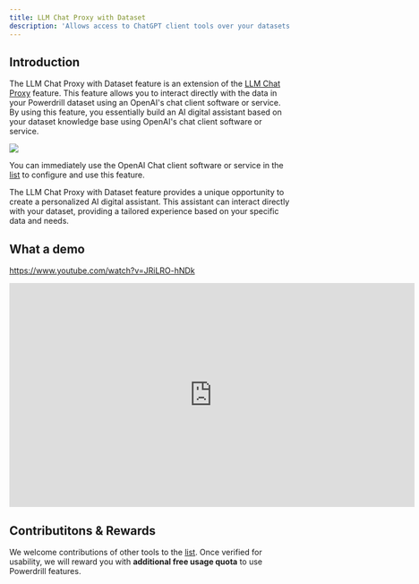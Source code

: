 ```yaml
---
title: LLM Chat Proxy with Dataset
description: 'Allows access to ChatGPT client tools over your datasets without an OpenAI account'
---
```


## Introduction

The LLM Chat Proxy with Dataset feature is an extension of the [LLM Chat Proxy](/features/proxy) feature. This feature allows you to interact directly with the data in your Powerdrill dataset using an OpenAI's chat client software or service. By using this feature, you essentially build an AI digital assistant based on your dataset knowledge base using OpenAI's chat client software or service.

<Frame>
  <img src="/images/dataset_proxy.drawio.png" style={{ borderRadius: '0.5rem' }} />
</Frame>

You can immediately use the OpenAI Chat client software or service in the [list](/features/proxy#contributions-and-rewards) to configure and use this feature.

The LLM Chat Proxy with Dataset feature provides a unique opportunity to create a personalized AI digital assistant. This assistant can interact directly with your dataset, providing a tailored experience based on your specific data and needs.

## What a demo

https://www.youtube.com/watch?v=JRiLRO-hNDk

<iframe width="724" height="400" src="https://www.youtube.com/embed/JRiLRO-hNDk" title="Chat with your data using free client - https://powerdrill.ai" frameborder="0" allow="accelerometer; autoplay; clipboard-write; encrypted-media; gyroscope; picture-in-picture; web-share" allowfullscreen></iframe>

## Contributitons & Rewards

We welcome contributions of other tools to the [list](/features/proxy#contributions-and-rewards). Once verified for usability, we will reward you with **additional free usage quota** to use Powerdrill features.
